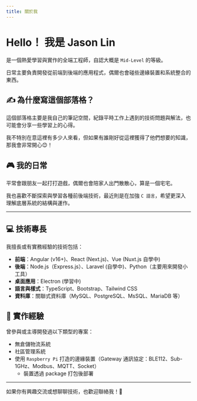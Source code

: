 ```yaml
---
title: 關於我
---
```


# Hello！ 我是 Jason Lin

是一個熱愛學習與實作的全端工程師，自認大概是 `Mid-Level` 的等級。  

日常主要負責開發從前端到後端的應用程式，偶爾也會碰些邊緣裝置和系統整合的東西。

## ✍️ 為什麼寫這個部落格？

這個部落格主要是我自己的筆記空間，紀錄平時工作上遇到的技術問題與解法，也可能會分享一些學習上的心得。  

我不特別在意這裡有多少人來看，但如果有誰剛好從這裡獲得了他們想要的知識，那我會非常開心😊！

## 🎮 我的日常

平常會跟朋友一起打打遊戲，偶爾也會陪家人出門散散心，算是一個宅宅。  

我也喜歡不斷探索與學習各種前後端技術，最近則是在加強 `C 語言`，希望更深入理解底層系統的結構與運作。

---

## 💻 技術專長

我擅長或有實務經驗的技術包括：

- **前端**：Angular (v16+)、React (Next.js)、Vue (Nuxt.js 自學中)
- **後端**：Node.js（Express.js）、Laravel (自學中)、Python（主要用來開發小工具）
- **桌面應用**：Electron (學習中)
- **語言與樣式**：TypeScript、Bootstrap、Tailwind CSS
- **資料庫**：關聯式資料庫（MySQL、PostgreSQL、MsSQL、MariaDB 等）

## 🔧 實作經驗

曾參與或主導開發過以下類型的專案：

- 無倉儲物流系統
- 社區管理系統
- 使用 `Raspberry Pi` 打造的邊緣裝置（Gateway 通訊協定：BLE112、Sub-1GHz、Modbus、MQTT、Socket）
  - 裝置透過 package 打包後部署

---

如果你有興趣交流或想聊聊技術，也歡迎聯絡我！🙌
